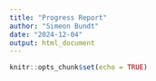 ```yaml
---
title: "Progress Report"
author: "Simeon Bundt"
date: "2024-12-04"
output: html_document
---
```


```r
knitr::opts_chunk$set(echo = TRUE)
```

